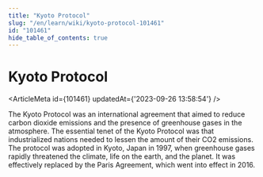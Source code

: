 ```yaml
---
title: "Kyoto Protocol"
slug: "/en/learn/wiki/kyoto-protocol-101461"
id: "101461"
hide_table_of_contents: true
---
```



# Kyoto Protocol

<ArticleMeta id={101461} updatedAt={'2023-09-26 13:58:54'} />
<div className='border-solid border-b border-t-0 my-4 border-[var(--ifm-color-gray-300)]' />

The Kyoto Protocol was an international agreement that aimed to reduce carbon dioxide emissions and the presence of greenhouse gases in the atmosphere. The essential tenet of the Kyoto Protocol was that industrialized nations needed to lessen the amount of their CO2 emissions. The protocol was adopted in Kyoto, Japan in 1997, when greenhouse gases rapidly threatened the climate, life on the earth, and the planet. It was effectively replaced by the Paris Agreement, which went into effect in 2016.
